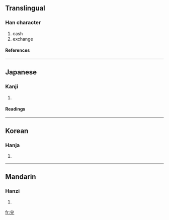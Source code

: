 {{see|兌}}

==Translingual==
===Han character===
{{Han char|rad=儿|as=05|sn=7|four=|canj=金口竹山 (CRHU), X金口竹山 (XCRHU)}}
# cash
# exchange
====References====
{{Han ref|kx=0125.021|hdz=10271.010|uh=5151|ud=20817}}
----
==Japanese==
===Kanji===
{{ja-kanji|grade=|rs=儿05}}
# {{defn|Japanese}}
====Readings====
{{ja-readings|on=[[だ]] (da), [[たい]] (tai), [[えい]] (ei)|kun=[[よろこぶ]] (yorokobu)}}
----
==Korean==
===Hanja===
{{ko-hanja|hangeul=[[태]], [[예]]|rv=tae, ye|mr=t'ae, ye}}
# {{defn|Korean}}
----
==Mandarin==
===Hanzi===
{{cmn-hanzi|tra=兌|pin=[[dùi]] (dui4)|wg=tui<sup>4</sup>}}
# {{defn|Mandarin}}

[[fr:兑]]